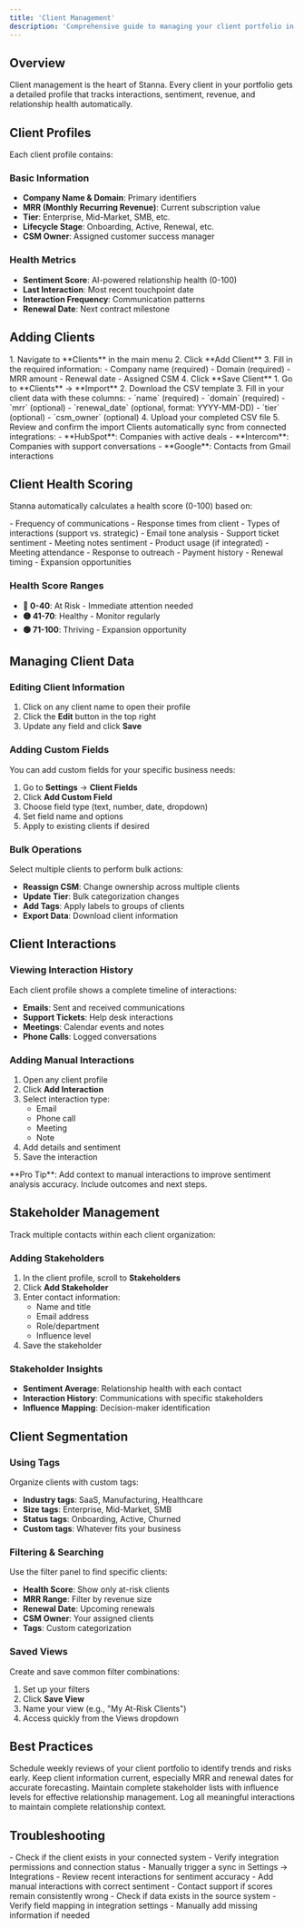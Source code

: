 ```yaml
---
title: 'Client Management'
description: 'Comprehensive guide to managing your client portfolio in Stanna'
---
```


## Overview

Client management is the heart of Stanna. Every client in your portfolio gets a detailed profile that tracks interactions, sentiment, revenue, and relationship health automatically.

## Client Profiles

Each client profile contains:

### Basic Information
- **Company Name & Domain**: Primary identifiers
- **MRR (Monthly Recurring Revenue)**: Current subscription value
- **Tier**: Enterprise, Mid-Market, SMB, etc.
- **Lifecycle Stage**: Onboarding, Active, Renewal, etc.
- **CSM Owner**: Assigned customer success manager

### Health Metrics
- **Sentiment Score**: AI-powered relationship health (0-100)
- **Last Interaction**: Most recent touchpoint date
- **Interaction Frequency**: Communication patterns
- **Renewal Date**: Next contract milestone

## Adding Clients

<Tabs>
  <Tab title="Manual Entry">
    1. Navigate to **Clients** in the main menu
    2. Click **Add Client**
    3. Fill in the required information:
       - Company name (required)
       - Domain (required) 
       - MRR amount
       - Renewal date
       - Assigned CSM
    4. Click **Save Client**
  </Tab>
  
  <Tab title="CSV Import">
    1. Go to **Clients** → **Import**
    2. Download the CSV template
    3. Fill in your client data with these columns:
       - `name` (required)
       - `domain` (required)
       - `mrr` (optional)
       - `renewal_date` (optional, format: YYYY-MM-DD)
       - `tier` (optional)
       - `csm_owner` (optional)
    4. Upload your completed CSV file
    5. Review and confirm the import
  </Tab>
  
  <Tab title="Integration Sync">
    Clients automatically sync from connected integrations:
    - **HubSpot**: Companies with active deals
    - **Intercom**: Companies with support conversations
    - **Google**: Contacts from Gmail interactions
  </Tab>
</Tabs>

## Client Health Scoring

Stanna automatically calculates a health score (0-100) based on:

<AccordionGroup>
  <Accordion title="Interaction Patterns" icon="comments">
    - Frequency of communications
    - Response times from client
    - Types of interactions (support vs. strategic)
  </Accordion>
  
  <Accordion title="Sentiment Analysis" icon="heart">
    - Email tone analysis
    - Support ticket sentiment
    - Meeting notes sentiment
  </Accordion>
  
  <Accordion title="Engagement Metrics" icon="chart-line">
    - Product usage (if integrated)
    - Meeting attendance
    - Response to outreach
  </Accordion>
  
  <Accordion title="Business Indicators" icon="dollar-sign">
    - Payment history
    - Renewal timing
    - Expansion opportunities
  </Accordion>
</AccordionGroup>

### Health Score Ranges
- **🔴 0-40**: At Risk - Immediate attention needed
- **🟡 41-70**: Healthy - Monitor regularly  
- **🟢 71-100**: Thriving - Expansion opportunity

## Managing Client Data

### Editing Client Information
1. Click on any client name to open their profile
2. Click the **Edit** button in the top right
3. Update any field and click **Save**

### Adding Custom Fields
You can add custom fields for your specific business needs:
1. Go to **Settings** → **Client Fields**
2. Click **Add Custom Field**
3. Choose field type (text, number, date, dropdown)
4. Set field name and options
5. Apply to existing clients if desired

### Bulk Operations
Select multiple clients to perform bulk actions:
- **Reassign CSM**: Change ownership across multiple clients
- **Update Tier**: Bulk categorization changes
- **Add Tags**: Apply labels to groups of clients
- **Export Data**: Download client information

## Client Interactions

### Viewing Interaction History
Each client profile shows a complete timeline of interactions:
- **Emails**: Sent and received communications
- **Support Tickets**: Help desk interactions
- **Meetings**: Calendar events and notes
- **Phone Calls**: Logged conversations

### Adding Manual Interactions
1. Open any client profile
2. Click **Add Interaction**
3. Select interaction type:
   - Email
   - Phone call
   - Meeting
   - Note
4. Add details and sentiment
5. Save the interaction

<Info>
**Pro Tip**: Add context to manual interactions to improve sentiment analysis accuracy. Include outcomes and next steps.
</Info>

## Stakeholder Management

Track multiple contacts within each client organization:

### Adding Stakeholders
1. In the client profile, scroll to **Stakeholders**
2. Click **Add Stakeholder**
3. Enter contact information:
   - Name and title
   - Email address
   - Role/department
   - Influence level
4. Save the stakeholder

### Stakeholder Insights
- **Sentiment Average**: Relationship health with each contact
- **Interaction History**: Communications with specific stakeholders
- **Influence Mapping**: Decision-maker identification

## Client Segmentation

### Using Tags
Organize clients with custom tags:
- **Industry tags**: SaaS, Manufacturing, Healthcare
- **Size tags**: Enterprise, Mid-Market, SMB
- **Status tags**: Onboarding, Active, Churned
- **Custom tags**: Whatever fits your business

### Filtering & Searching
Use the filter panel to find specific clients:
- **Health Score**: Show only at-risk clients
- **MRR Range**: Filter by revenue size
- **Renewal Date**: Upcoming renewals
- **CSM Owner**: Your assigned clients
- **Tags**: Custom categorization

### Saved Views
Create and save common filter combinations:
1. Set up your filters
2. Click **Save View**
3. Name your view (e.g., "My At-Risk Clients")
4. Access quickly from the Views dropdown

## Best Practices

<CardGroup cols={2}>
  <Card title="Regular Reviews" icon="calendar">
    Schedule weekly reviews of your client portfolio to identify trends and risks early.
  </Card>
  
  <Card title="Accurate Data" icon="check-circle">
    Keep client information current, especially MRR and renewal dates for accurate forecasting.
  </Card>
  
  <Card title="Stakeholder Mapping" icon="users">
    Maintain complete stakeholder lists with influence levels for effective relationship management.
  </Card>
  
  <Card title="Interaction Logging" icon="pencil">
    Log all meaningful interactions to maintain complete relationship context.
  </Card>
</CardGroup>

## Troubleshooting

<AccordionGroup>
  <Accordion title="Client not syncing from integration">
    - Check if the client exists in your connected system
    - Verify integration permissions and connection status
    - Manually trigger a sync in Settings → Integrations
  </Accordion>
  
  <Accordion title="Incorrect health score">
    - Review recent interactions for sentiment accuracy
    - Add manual interactions with correct sentiment
    - Contact support if scores remain consistently wrong
  </Accordion>
  
  <Accordion title="Missing client data">
    - Check if data exists in the source system
    - Verify field mapping in integration settings
    - Manually add missing information if needed
  </Accordion>
</AccordionGroup>